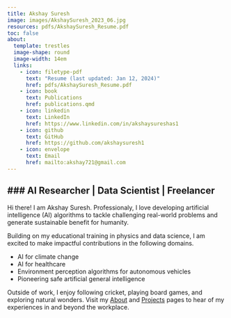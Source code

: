 ```yaml
---
title: Akshay Suresh
image: images/AkshaySuresh_2023_06.jpg
resources: pdfs/AkshaySuresh_Resume.pdf
toc: false
about: 
  template: trestles
  image-shape: round
  image-width: 14em
  links:
    - icon: filetype-pdf
      text: "Resume (last updated: Jan 12, 2024)"
      href: pdfs/AkshaySuresh_Resume.pdf
    - icon: book
      text: Publications
      href: publications.qmd
    - icon: linkedin
      text: LinkedIn
      href: https://www.linkedin.com/in/akshaysureshas1
    - icon: github
      text: GitHub
      href: https://github.com/akshaysuresh1
    - icon: envelope
      text: Email
      href: mailto:akshay721@gmail.com
---
```


### AI Researcher | Data Scientist | Freelancer
---

Hi there! I am Akshay Suresh. Professionaly, I love developing artificial intelligence (AI) algorithms to tackle challenging real-world problems and generate sustainable benefit for humanity. 

Building on my educational training in physics and data science, I am excited to make impactful contributions in the following domains.

* AI for climate change
* AI for healthcare
* Environment perception algorithms for autonomous vehicles
* Pioneering safe artificial general intelligence

Outside of work, I enjoy following cricket, playing board games, and exploring natural wonders. Visit my [About](about.qmd) and [Projects](projects.qmd) pages to hear of my experiences in and beyond the workplace.

